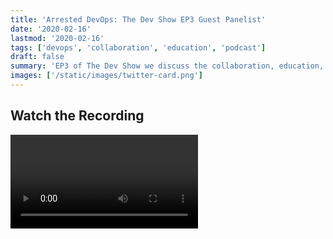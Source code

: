 ```yaml
---
title: 'Arrested DevOps: The Dev Show EP3 Guest Panelist'
date: '2020-02-16'
lastmod: '2020-02-16'
tags: ['devops', 'collaboration', 'education', 'podcast']
draft: false
summary: 'EP3 of The Dev Show we discuss the collaboration, education, and support between developers and ops teams.'
images: ['/static/images/twitter-card.png']
---
```


## Watch the Recording

<Video title="Arrested DevOps: The Dev Show EP3 Guest Panelist" url="https://www.youtube.com/embed/25235P0tOJo?si=yZbZlsf5pLRoAiUY" />

This was a long time ago and one of my first videos w/ my friend Matt Stratton on his podcast Arrested DevOps. Matt and I worked together at Apartments.com. I've worked in front end engineering for a long time but have an affinity for DevOps/infrastructure thanks to Matt. This was before DevOps was a buzz word in the tech industry. He is a terrific person and passionate about his work. Hoping we'll have the opportunity to work together again in the future.

Matt organizes the Chicago <a target="_blank" href="https://devopsdays.org">DevOps Days conference</a>. It's definitely an event worth checking out in 2024 and meeting the Yak. (<a target="_blank" href="https://devopsdays.org/events/2023-chicago/welcome/">Chicago 2023</a>)

<strong><a target="_blank" href="https://www.youtube.com/watch?v=25235P0tOJo">YouTube Video</a></strong> \
<strong><a target="_blank" href="https://www.youtube.com/@Arresteddevops">YouTube Channel</a></strong> \
<strong><a target="_blank" href="https://twitter.com/mattstratton">Twitter - @MattStratton</a></strong>

p.s. I am a tool wearing my Google Glass 🤣